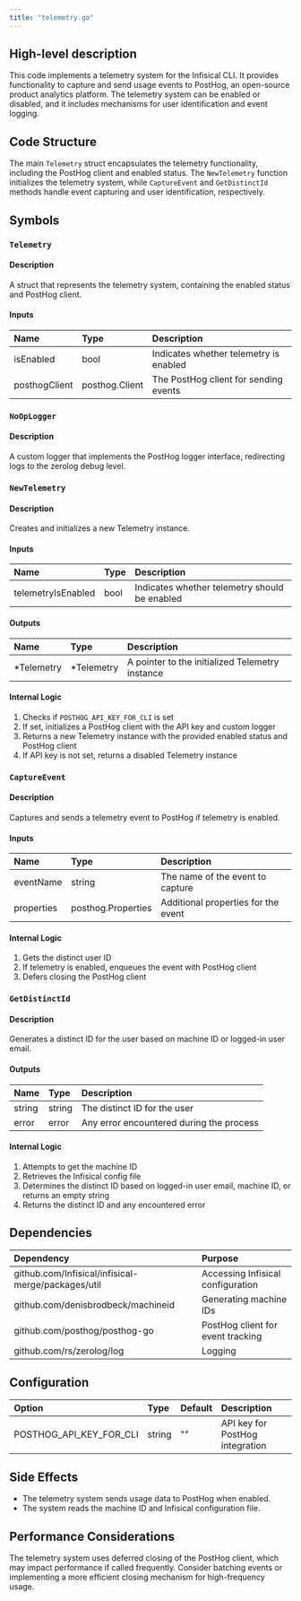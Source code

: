 ```yaml
---
title: "telemetry.go"
---
```


## High-level description
This code implements a telemetry system for the Infisical CLI. It provides functionality to capture and send usage events to PostHog, an open-source product analytics platform. The telemetry system can be enabled or disabled, and it includes mechanisms for user identification and event logging.

## Code Structure
The main `Telemetry` struct encapsulates the telemetry functionality, including the PostHog client and enabled status. The `NewTelemetry` function initializes the telemetry system, while `CaptureEvent` and `GetDistinctId` methods handle event capturing and user identification, respectively.

## Symbols

### `Telemetry`
#### Description
A struct that represents the telemetry system, containing the enabled status and PostHog client.

#### Inputs
| Name | Type | Description |
|:-----|:-----|:------------|
| isEnabled | bool | Indicates whether telemetry is enabled |
| posthogClient | posthog.Client | The PostHog client for sending events |

### `NoOpLogger`
#### Description
A custom logger that implements the PostHog logger interface, redirecting logs to the zerolog debug level.

### `NewTelemetry`
#### Description
Creates and initializes a new Telemetry instance.

#### Inputs
| Name | Type | Description |
|:-----|:-----|:------------|
| telemetryIsEnabled | bool | Indicates whether telemetry should be enabled |

#### Outputs
| Name | Type | Description |
|:-----|:-----|:------------|
| *Telemetry | *Telemetry | A pointer to the initialized Telemetry instance |

#### Internal Logic
1. Checks if `POSTHOG_API_KEY_FOR_CLI` is set
2. If set, initializes a PostHog client with the API key and custom logger
3. Returns a new Telemetry instance with the provided enabled status and PostHog client
4. If API key is not set, returns a disabled Telemetry instance

### `CaptureEvent`
#### Description
Captures and sends a telemetry event to PostHog if telemetry is enabled.

#### Inputs
| Name | Type | Description |
|:-----|:-----|:------------|
| eventName | string | The name of the event to capture |
| properties | posthog.Properties | Additional properties for the event |

#### Internal Logic
1. Gets the distinct user ID
2. If telemetry is enabled, enqueues the event with PostHog client
3. Defers closing the PostHog client

### `GetDistinctId`
#### Description
Generates a distinct ID for the user based on machine ID or logged-in user email.

#### Outputs
| Name | Type | Description |
|:-----|:-----|:------------|
| string | string | The distinct ID for the user |
| error | error | Any error encountered during the process |

#### Internal Logic
1. Attempts to get the machine ID
2. Retrieves the Infisical config file
3. Determines the distinct ID based on logged-in user email, machine ID, or returns an empty string
4. Returns the distinct ID and any encountered error

## Dependencies
| Dependency | Purpose |
|:-----------|:--------|
| github.com/Infisical/infisical-merge/packages/util | Accessing Infisical configuration |
| github.com/denisbrodbeck/machineid | Generating machine IDs |
| github.com/posthog/posthog-go | PostHog client for event tracking |
| github.com/rs/zerolog/log | Logging |

## Configuration
| Option | Type | Default | Description |
|:-------|:-----|:--------|:------------|
| POSTHOG_API_KEY_FOR_CLI | string | "" | API key for PostHog integration |

## Side Effects
- The telemetry system sends usage data to PostHog when enabled.
- The system reads the machine ID and Infisical configuration file.

## Performance Considerations
The telemetry system uses deferred closing of the PostHog client, which may impact performance if called frequently. Consider batching events or implementing a more efficient closing mechanism for high-frequency usage.